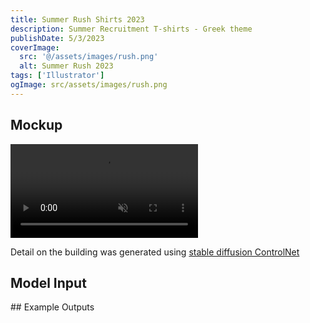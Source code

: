```yaml
---
title: Summer Rush Shirts 2023
description: Summer Recruitment T-shirts - Greek theme
publishDate: 5/3/2023
coverImage:
  src: '@/assets/images/rush.png'
  alt: Summer Rush 2023
tags: ['Illustrator']
ogImage: src/assets/images/rush.png
---
```



## Mockup

<p class='w-full'>
  <video class='mx-auto' autoplay loop muted playsinline>
    <source
      src='https://content.mikepayne.me/videos/rush-23.webm'
      type='video/mp4'
    />
  </video>
</p>

Detail on the building was generated using [stable diffusion ControlNet](https://github.com/lllyasviel/ControlNet)

## Model Input

<Lightbox src={input} alt='Model Input' />
## Example Outputs

<Lightbox src={out1} alt='Example 1' />
<Lightbox src={out2} alt='Example 2' />
<Lightbox src={out3} alt='Example 3' />
<Lightbox src={out4} alt='Example 4' />
